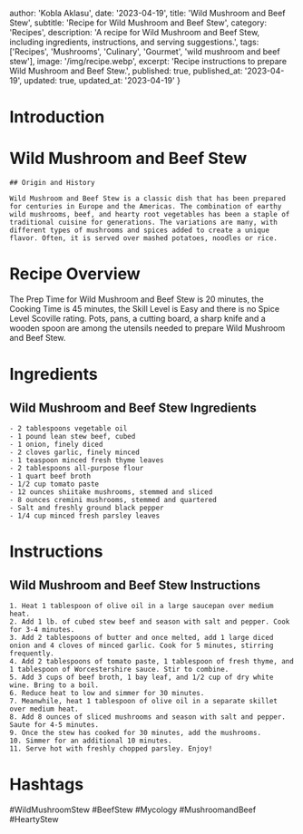 
  author: 'Kobla Aklasu',
  date: '2023-04-19',
  title: 'Wild Mushroom and Beef Stew',
  subtitle: 'Recipe for Wild Mushroom and Beef Stew',
  category: 'Recipes',
  description: 'A recipe for Wild Mushroom and Beef Stew, including ingredients, instructions, and serving suggestions.',
  tags: ['Recipes', 'Mushrooms', 'Culinary', 'Gourmet', 'wild mushroom and beef stew'],
  image: '/img/recipe.webp',
  excerpt: 'Recipe instructions to prepare Wild Mushroom and Beef Stew.',
  published: true,
  published_at: '2023-04-19',
  updated: true,
  updated_at: '2023-04-19'
}


  # Introduction

# Wild Mushroom and Beef Stew
    
    ## Origin and History
    
    Wild Mushroom and Beef Stew is a classic dish that has been prepared for centuries in Europe and the Americas. The combination of earthy wild mushrooms, beef, and hearty root vegetables has been a staple of traditional cuisine for generations. The variations are many, with different types of mushrooms and spices added to create a unique flavor. Often, it is served over mashed potatoes, noodles or rice.

# Recipe Overview

The Prep Time for Wild Mushroom and Beef Stew is 20 minutes, the Cooking Time is 45 minutes, the Skill Level is Easy and there is no Spice Level Scoville rating. Pots, pans, a cutting board, a sharp knife and a wooden spoon are among the utensils needed to prepare Wild Mushroom and Beef Stew.

# Ingredients

## Wild Mushroom and Beef Stew Ingredients
    - 2 tablespoons vegetable oil
    - 1 pound lean stew beef, cubed
    - 1 onion, finely diced
    - 2 cloves garlic, finely minced
    - 1 teaspoon minced fresh thyme leaves
    - 2 tablespoons all-purpose flour
    - 1 quart beef broth
    - 1/2 cup tomato paste
    - 12 ounces shiitake mushrooms, stemmed and sliced
    - 8 ounces cremini mushrooms, stemmed and quartered
    - Salt and freshly ground black pepper
    - 1/4 cup minced fresh parsley leaves

# Instructions

## Wild Mushroom and Beef Stew Instructions
    
    1. Heat 1 tablespoon of olive oil in a large saucepan over medium heat.
    2. Add 1 lb. of cubed stew beef and season with salt and pepper. Cook for 3-4 minutes.
    3. Add 2 tablespoons of butter and once melted, add 1 large diced onion and 4 cloves of minced garlic. Cook for 5 minutes, stirring frequently.
    4. Add 2 tablespoons of tomato paste, 1 tablespoon of fresh thyme, and 1 tablespoon of Worcestershire sauce. Stir to combine.
    5. Add 3 cups of beef broth, 1 bay leaf, and 1/2 cup of dry white wine. Bring to a boil.
    6. Reduce heat to low and simmer for 30 minutes.
    7. Meanwhile, heat 1 tablespoon of olive oil in a separate skillet over medium heat.
    8. Add 8 ounces of sliced mushrooms and season with salt and pepper. Saute for 4-5 minutes.
    9. Once the stew has cooked for 30 minutes, add the mushrooms.
    10. Simmer for an additional 10 minutes.
    11. Serve hot with freshly chopped parsley. Enjoy!

# Hashtags

#WildMushroomStew #BeefStew #Mycology #MushroomandBeef #HeartyStew



